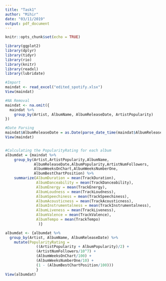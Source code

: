 ```yaml
---
title: "Task1"
author: "Mihir"
date: "03/11/2019"
output: pdf_document
---
```


```r
knitr::opts_chunk$set(echo = TRUE)
```

```r
library(ggplot2)
library(dplyr)
library(tidyr)
library(rio)
library(knitr)
library(readxl)
library(lubridate)
```

```r
#Import
maindat <- read_excel("edited_spotify.xlsx")
View(maindat)

#NA Removal
maindat <- na.omit({ 
  maindat %>%
    group_by(Artist, AlbumName, AlbumReleaseDate, ArtistPopularity)
})

#Date Parsing
maindat$AlbumReleaseDate = as.Date(parse_date_time(maindat$AlbumReleaseDate, orders = c("y", "ym", "ymd")))
View(maindat)


#Calculating the PopularityRating for each album
albumdat = {maindat %>% 
    group_by(Artist,ArtistPopularity,AlbumName,
             AlbumReleaseDate,AlbumPopularity,ArtistNumFollowers,
             AlbumWeeksOnChart,AlbumWeeksNumberOne,
             AlbumBestChartPosition) %>% 
    summarize(AlbumDuration = mean(TrackDuration),
              AlbumDanceability = mean(TrackDanceability),
              AlbumEnergy = mean(TrackEnergy),
              AlbumLoudness = mean(TrackLoudness),
              AlbumSpeechiness = mean(TrackSpeechiness),
              AlbumAcousticness = mean(TrackAcousticness),
              AlbumInstrumentalness = mean(TrackInstrumentalness),
              AlbumLiveness = mean(TrackLiveness),
              AlbumValence = mean(TrackValence),
              AlbumTempo = mean(TrackTempo)
               )}

albumdat <- {albumdat %>% 
  group_by(Artist, AlbumName, AlbumReleaseDate) %>%
    mutate(PopularityRating = 
              ((ArtistPopularity + AlbumPopularity)/2) +
              (ArtistNumFollowers/10^7) +
              (AlbumWeeksOnChart/100) +
              (AlbumWeeksNumberOne/10) +
              (1 - (AlbumBestChartPosition/100))) 
              }
View(albumdat)


```


